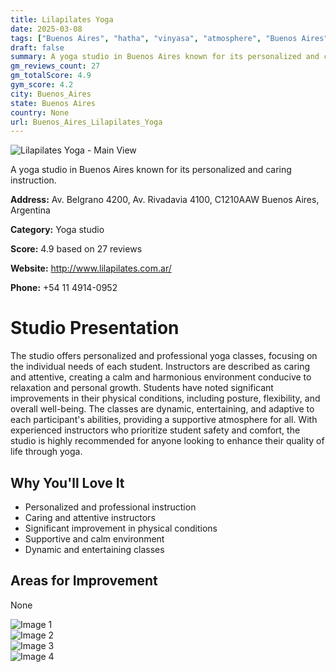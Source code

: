 ```yaml
---
title: Lilapilates Yoga
date: 2025-03-08
tags: ["Buenos Aires", "hatha", "vinyasa", "atmosphere", "Buenos Aires"]  
draft: false
summary: A yoga studio in Buenos Aires known for its personalized and caring instruction.
gm_reviews_count: 27
gm_totalScore: 4.9
gym_score: 4.2
city: Buenos_Aires
state: Buenos Aires
country: None
url: Buenos_Aires_Lilapilates_Yoga
---
```


<div className="aspect-[16/9] relative my-8">
  <img 
    src="https://lh5.googleusercontent.com/p/AF1QipMb1bRxXvrZjxGOIGlaI5VfvC0woXHW_0stPdY5=w1920-h1080-k-no"
    alt="Lilapilates Yoga - Main View"
    className="object-cover absolute inset-0 w-full h-full rounded-lg"
  />
</div>

A yoga studio in Buenos Aires known for its personalized and caring instruction.

**Address:** Av. Belgrano 4200, Av. Rivadavia 4100, C1210AAW Buenos Aires, Argentina

**Category:** Yoga studio

**Score:** 4.9 based on 27 reviews

**Website:** http://www.lilapilates.com.ar/

**Phone:** +54 11 4914-0952

# Studio Presentation

The studio offers personalized and professional yoga classes, focusing on the individual needs of each student. Instructors are described as caring and attentive, creating a calm and harmonious environment conducive to relaxation and personal growth. Students have noted significant improvements in their physical conditions, including posture, flexibility, and overall well-being. The classes are dynamic, entertaining, and adaptive to each participant's abilities, providing a supportive atmosphere for all. With experienced instructors who prioritize student safety and comfort, the studio is highly recommended for anyone looking to enhance their quality of life through yoga.



## Why You'll Love It

- Personalized and professional instruction
- Caring and attentive instructors
- Significant improvement in physical conditions
- Supportive and calm environment
- Dynamic and entertaining classes

## Areas for Improvement

None

<div className="grid grid-cols-1 xl:grid-cols-2 gap-4 my-8">
<div className="aspect-[4/3] relative"><img src="https://lh3.googleusercontent.com/p/AF1QipNmxPa95LTTfV-VSs0w2MWIJuWZFpjnneGNF5cA=w1920-h1080-k-no" alt="Image 1" className="object-cover absolute inset-0 w-full h-full rounded-lg" /></div>
<div className="aspect-[4/3] relative"><img src="https://lh5.googleusercontent.com/p/AF1QipPmX39vfkzuBgb3C2UFC5BnZeMl8UANcyByCMlX=w1920-h1080-k-no" alt="Image 2" className="object-cover absolute inset-0 w-full h-full rounded-lg" /></div>
<div className="aspect-[4/3] relative"><img src="https://lh5.googleusercontent.com/p/AF1QipMpbKfsS9-CwxMplt01GTwa2a9zjxzaapLGqEB0=w1920-h1080-k-no" alt="Image 3" className="object-cover absolute inset-0 w-full h-full rounded-lg" /></div>
<div className="aspect-[4/3] relative"><img src="https://lh5.googleusercontent.com/p/AF1QipO0S5lVxBsfYeahhAx_Xaslp7IO8bCKKhzQG8YB=w1920-h1080-k-no" alt="Image 4" className="object-cover absolute inset-0 w-full h-full rounded-lg" /></div>
</div>
